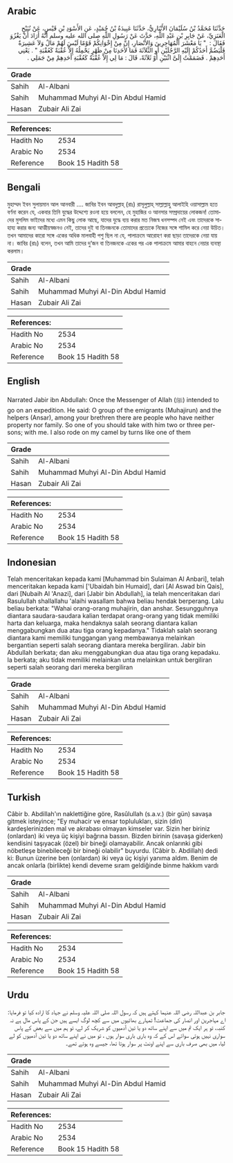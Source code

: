 ## Arabic


<div dir="rtl" lang="ar" style={{fontSize:'larger',backgroundColor:'#f8f9fa',padding:20}}>
حَدَّثَنَا مُحَمَّدُ بْنُ سُلَيْمَانَ الأَنْبَارِيُّ، حَدَّثَنَا عَبِيدَةُ بْنُ حُمَيْدٍ، عَنِ الأَسْوَدِ بْنِ قَيْسٍ، عَنْ نُبَيْحٍ الْعَنَزِيِّ، عَنْ جَابِرِ بْنِ عَبْدِ اللَّهِ، حَدَّثَ عَنْ رَسُولِ اللَّهِ صلى الله عليه وسلم أَنَّهُ أَرَادَ أَنْ يَغْزُوَ فَقَالَ ‏:‏ ‏ "‏ يَا مَعْشَرَ الْمُهَاجِرِينَ وَالأَنْصَارِ، إِنَّ مِنْ إِخْوَانِكُمْ قَوْمًا لَيْسَ لَهُمْ مَالٌ وَلاَ عَشِيرَةٌ فَلْيَضُمَّ أَحَدُكُمْ إِلَيْهِ الرَّجُلَيْنِ أَوِ الثَّلاَثَةَ فَمَا لأَحَدِنَا مِنْ ظَهْرٍ يَحْمِلُهُ إِلاَّ عُقْبَةٌ كَعُقْبَةِ ‏"‏ ‏.‏ يَعْنِي أَحَدِهِمْ ‏.‏ فَضَمَمْتُ إِلَىَّ اثْنَيْنِ أَوْ ثَلاَثَةً، قَالَ ‏:‏ مَا لِي إِلاَّ عُقْبَةٌ كَعُقْبَةِ أَحَدِهِمْ مِنْ جَمَلِي ‏.‏
</div>
<div style={{backgroundColor:'#f8f9fa',padding:20, marginBottom: 10}}><table> <thead> <tr> <th>Grade</th> <th></th> </tr> </thead> <tbody> <tr><td>Sahih</td><td>Al-Albani</td></tr><tr><td>Sahih</td><td>Muhammad Muhyi Al-Din Abdul Hamid</td></tr><tr><td>Hasan</td><td>Zubair Ali Zai</td></tr></tbody></table><table> <thead> <tr> <th>References:</th> <th></th> </tr> </thead> <tbody><tr><td>Hadith No</td><td>2534</td></tr><tr><td>Arabic No</td><td>2534</td></tr><tr><td>Reference</td><td>Book 15 Hadith 58</td></tr></tbody></table></div>

## Bengali


<div dir="ltr" lang="bn" style={{fontSize:'larger',backgroundColor:'#f8f9fa',padding:20}}>
মুহাম্মদ ইবন সুলায়মান আল আনবারী .... জাবির ইবন আবদুল্লাহ্ (রাঃ) রাসূলুল্লাহ্ সাল্লাল্লাহু আলাইহি ওয়াসাল্লাম হতে বর্ণনা করেন যে, একবার তিনি যুদ্ধের উদ্দেশ্যে রওনা হয়ে বললেন, হে মুহাজির ও আনসার সম্প্রদায়ের লোকজন! তোমাদের মুসলিম ভাইদের মধ্যে এমন কিছু লোক আছে, যাদের যুদ্ধে ব্যয় করার মত নিজস্ব ধনসম্পদ নেই এবং তাদেরকে সাহায্য করার জন্য আত্মীয়স্বজনও নেই, তাদের দুই বা তিনজনকে তোমাদের প্রত্যেকে নিজের সঙ্গে শামিল করে নেয়া উচিত। তখন আমাদের কারো সঙ্গে একের অধিক মালবাহী পশু ছিল না যে, পালাক্রমে আরোহণ করা ছাড়া তাদেরকে নেয়া যায় না। জাবির (রাঃ) বলেন, তখন আমি তাদের দু‘জন বা তিনজনকে একের পর এক পালাক্রমে আমার বাহনে নেয়ার ব্যবস্থা করলাম।
</div>
<div style={{backgroundColor:'#f8f9fa',padding:20, marginBottom: 10}}><table> <thead> <tr> <th>Grade</th> <th></th> </tr> </thead> <tbody> <tr><td>Sahih</td><td>Al-Albani</td></tr><tr><td>Sahih</td><td>Muhammad Muhyi Al-Din Abdul Hamid</td></tr><tr><td>Hasan</td><td>Zubair Ali Zai</td></tr></tbody></table><table> <thead> <tr> <th>References:</th> <th></th> </tr> </thead> <tbody><tr><td>Hadith No</td><td>2534</td></tr><tr><td>Arabic No</td><td>2534</td></tr><tr><td>Reference</td><td>Book 15 Hadith 58</td></tr></tbody></table></div>

## English


<div dir="ltr" lang="en" style={{fontSize:'larger',backgroundColor:'#f8f9fa',padding:20}}>
Narrated Jabir ibn Abdullah: Once the Messenger of Allah (ﷺ) intended to go on an expedition. He said: O group of the emigrants (Muhajirun) and the helpers (Ansar), among your brethren there are people who have neither property nor family. So one of you should take with him two or three persons; with me. I also rode on my camel by turns like one of them
</div>
<div style={{backgroundColor:'#f8f9fa',padding:20, marginBottom: 10}}><table> <thead> <tr> <th>Grade</th> <th></th> </tr> </thead> <tbody> <tr><td>Sahih</td><td>Al-Albani</td></tr><tr><td>Sahih</td><td>Muhammad Muhyi Al-Din Abdul Hamid</td></tr><tr><td>Hasan</td><td>Zubair Ali Zai</td></tr></tbody></table><table> <thead> <tr> <th>References:</th> <th></th> </tr> </thead> <tbody><tr><td>Hadith No</td><td>2534</td></tr><tr><td>Arabic No</td><td>2534</td></tr><tr><td>Reference</td><td>Book 15 Hadith 58</td></tr></tbody></table></div>

## Indonesian


<div dir="ltr" lang="id" style={{fontSize:'larger',backgroundColor:'#f8f9fa',padding:20}}>
Telah menceritakan kepada kami [Muhammad bin Sulaiman Al Anbari], telah menceritakan kepada kami ['Ubaidah bin Humaid], dari [Al Aswad bin Qais], dari [Nubaih Al 'Anazi], dari [Jabir bin Abdullah], ia telah menceritakan dari Rasulullah shallallahu 'alaihi wasallam bahwa beliau hendak berperang. Lalu beliau berkata: "Wahai orang-orang muhajirin, dan anshar. Sesungguhnya diantara saudara-saudara kalian terdapat orang-orang yang tidak memiliki harta dan keluarga, maka hendaknya salah seorang diantara kalian menggabungkan dua atau tiga orang kepadanya." Tidaklah salah seorang diantara kami memiliki tunggangan yang membawanya melainkan bergantian seperti salah seorang diantara mereka bergiliran. Jabir bin Abdullah berkata; dan aku menggabungkan dua atau tiga orang kepadaku. Ia berkata; aku tidak memiliki melainkan unta melainkan untuk bergiliran seperti salah seorang dari mereka bergiliran
</div>
<div style={{backgroundColor:'#f8f9fa',padding:20, marginBottom: 10}}><table> <thead> <tr> <th>Grade</th> <th></th> </tr> </thead> <tbody> <tr><td>Sahih</td><td>Al-Albani</td></tr><tr><td>Sahih</td><td>Muhammad Muhyi Al-Din Abdul Hamid</td></tr><tr><td>Hasan</td><td>Zubair Ali Zai</td></tr></tbody></table><table> <thead> <tr> <th>References:</th> <th></th> </tr> </thead> <tbody><tr><td>Hadith No</td><td>2534</td></tr><tr><td>Arabic No</td><td>2534</td></tr><tr><td>Reference</td><td>Book 15 Hadith 58</td></tr></tbody></table></div>

## Turkish


<div dir="ltr" lang="tr" style={{fontSize:'larger',backgroundColor:'#f8f9fa',padding:20}}>
Câbir b. Abdillah'ın naklettiğine göre, Rasûlullah (s.a.v.) (bir gün) savaşa gitmek isteyince; "Ey muhacir ve ensar toplulukları, sizin (din) kardeşlerinizden mal ve akrabası olmayan kimseler var. Sizin her biriniz (onlardan) iki veya üç kişiyi bağrına bassın. Bizden birinin (savaşa giderken) kendisini taşıyacak (özel) bir bineği olamayabilir. Ancak onlarınki gibi nöbetleşe binebileceği bir bineği olabilir" buyurdu. (Câbir b. Abdillah) dedi ki: Bunun üzerine ben (onlardan) iki veya üç kişiyi yanıma aldım. Benim de ancak onlarla (birlikte) kendi deveme sıram geldiğinde binme hakkım vardı
</div>
<div style={{backgroundColor:'#f8f9fa',padding:20, marginBottom: 10}}><table> <thead> <tr> <th>Grade</th> <th></th> </tr> </thead> <tbody> <tr><td>Sahih</td><td>Al-Albani</td></tr><tr><td>Sahih</td><td>Muhammad Muhyi Al-Din Abdul Hamid</td></tr><tr><td>Hasan</td><td>Zubair Ali Zai</td></tr></tbody></table><table> <thead> <tr> <th>References:</th> <th></th> </tr> </thead> <tbody><tr><td>Hadith No</td><td>2534</td></tr><tr><td>Arabic No</td><td>2534</td></tr><tr><td>Reference</td><td>Book 15 Hadith 58</td></tr></tbody></table></div>

## Urdu


<div dir="rtl" lang="ur" style={{fontSize:'larger',backgroundColor:'#f8f9fa',padding:20}}>
جابر بن عبداللہ رضی اللہ عنہما کہتے ہیں کہ رسول اللہ صلی اللہ علیہ وسلم نے جہاد کا ارادہ کیا تو فرمایا: اے مہاجرین اور انصار کی جماعت! تمہارے بھائیوں میں سے کچھ لوگ ایسے ہیں جن کے پاس مال ہے نہ کنبہ، تو ہر ایک تم میں سے اپنے ساتھ دو یا تین آدمیوں کو شریک کر لے، تو ہم میں سے بعض کے پاس سواری نہیں ہوتی سوائے اس کے کہ وہ باری باری سوار ہوں ، تو میں نے اپنے ساتھ دو یا تین آدمیوں کو لے لیا، میں بھی صرف باری سے اپنے اونٹ پر سوار ہوتا تھا، جیسے وہ ہوتے تھے۔
</div>
<div style={{backgroundColor:'#f8f9fa',padding:20, marginBottom: 10}}><table> <thead> <tr> <th>Grade</th> <th></th> </tr> </thead> <tbody> <tr><td>Sahih</td><td>Al-Albani</td></tr><tr><td>Sahih</td><td>Muhammad Muhyi Al-Din Abdul Hamid</td></tr><tr><td>Hasan</td><td>Zubair Ali Zai</td></tr></tbody></table><table> <thead> <tr> <th>References:</th> <th></th> </tr> </thead> <tbody><tr><td>Hadith No</td><td>2534</td></tr><tr><td>Arabic No</td><td>2534</td></tr><tr><td>Reference</td><td>Book 15 Hadith 58</td></tr></tbody></table></div>